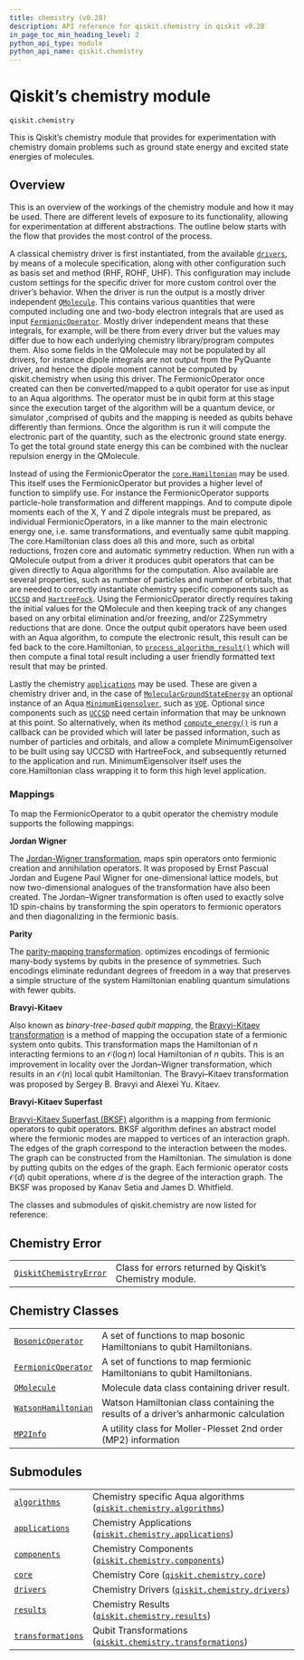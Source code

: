 ```yaml
---
title: chemistry (v0.28)
description: API reference for qiskit.chemistry in qiskit v0.28
in_page_toc_min_heading_level: 2
python_api_type: module
python_api_name: qiskit.chemistry
---
```


<span id="module-qiskit.chemistry" />

<span id="qiskit-chemistry" />

<span id="qiskit-s-chemistry-module-qiskit-chemistry" />

# Qiskit’s chemistry module

`qiskit.chemistry`

This is Qiskit’s chemistry module that provides for experimentation with chemistry domain problems such as ground state energy and excited state energies of molecules.

## Overview

This is an overview of the workings of the chemistry module and how it may be used. There are different levels of exposure to its functionality, allowing for experimentation at different abstractions. The outline below starts with the flow that provides the most control of the process.

A classical chemistry driver is first instantiated, from the available [`drivers`](qiskit.chemistry.drivers#module-qiskit.chemistry.drivers "qiskit.chemistry.drivers"), by means of a molecule specification, along with other configuration such as basis set and method (RHF, ROHF, UHF). This configuration may include custom settings for the specific driver for more custom control over the driver’s behavior. When the driver is run the output is a mostly driver independent [`QMolecule`](qiskit.chemistry.QMolecule "qiskit.chemistry.QMolecule"). This contains various quantities that were computed including one and two-body electron integrals that are used as input [`FermionicOperator`](qiskit.chemistry.FermionicOperator "qiskit.chemistry.FermionicOperator"). Mostly driver independent means that these integrals, for example, will be there from every driver but the values may differ due to how each underlying chemistry library/program computes them. Also some fields in the QMolecule may not be populated by all drivers, for instance dipole integrals are not output from the PyQuante driver, and hence the dipole moment cannot be computed by qiskit.chemistry when using this driver. The FermionicOperator once created can then be converted/mapped to a qubit operator for use as input to an Aqua algorithms. The operator must be in qubit form at this stage since the execution target of the algorithm will be a quantum device, or simulator ,comprised of qubits and the mapping is needed as qubits behave differently than fermions. Once the algorithm is run it will compute the electronic part of the quantity, such as the electronic ground state energy. To get the total ground state energy this can be combined with the nuclear repulsion energy in the QMolecule.

Instead of using the FermionicOperator the [`core.Hamiltonian`](qiskit.chemistry.core.Hamiltonian "qiskit.chemistry.core.Hamiltonian") may be used. This itself uses the FermionicOperator but provides a higher level of function to simplify use. For instance the FermionicOperator supports particle-hole transformation and different mappings. And to compute dipole moments each of the X, Y and Z dipole integrals must be prepared, as individual FermionicOperators, in a like manner to the main electronic energy one, i.e. same transformations, and eventually same qubit mapping. The core.Hamiltonian class does all this and more, such as orbital reductions, frozen core and automatic symmetry reduction. When run with a QMolecule output from a driver it produces qubit operators that can be given directly to Aqua algorithms for the computation. Also available are several properties, such as number of particles and number of orbitals, that are needed to correctly instantiate chemistry specific components such as [`UCCSD`](qiskit.chemistry.components.variational_forms.UCCSD "qiskit.chemistry.components.variational_forms.UCCSD") and [`HartreeFock`](qiskit.chemistry.components.initial_states.HartreeFock "qiskit.chemistry.components.initial_states.HartreeFock"). Using the FermionicOperator directly requires taking the initial values for the QMolecule and then keeping track of any changes based on any orbital elimination and/or freezing, and/or Z2Symmetry reductions that are done. Once the output qubit operators have been used with an Aqua algorithm, to compute the electronic result, this result can be fed back to the core.Hamiltonian, to [`process_algorithm_result()`](qiskit.chemistry.core.Hamiltonian#process_algorithm_result "qiskit.chemistry.core.Hamiltonian.process_algorithm_result") which will then compute a final total result including a user friendly formatted text result that may be printed.

Lastly the chemistry [`applications`](qiskit.chemistry.applications#module-qiskit.chemistry.applications "qiskit.chemistry.applications") may be used. These are given a chemistry driver and, in the case of [`MolecularGroundStateEnergy`](qiskit.chemistry.applications.MolecularGroundStateEnergy "qiskit.chemistry.applications.MolecularGroundStateEnergy") an optional instance of an Aqua [`MinimumEigensolver`](qiskit.aqua.algorithms.MinimumEigensolver "qiskit.aqua.algorithms.MinimumEigensolver"), such as [`VQE`](qiskit.aqua.algorithms.VQE "qiskit.aqua.algorithms.VQE"). Optional since components such as [`UCCSD`](qiskit.chemistry.components.variational_forms.UCCSD "qiskit.chemistry.components.variational_forms.UCCSD") need certain information that may be unknown at this point. So alternatively, when its method [`compute_energy()`](qiskit.chemistry.applications.MolecularGroundStateEnergy#compute_energy "qiskit.chemistry.applications.MolecularGroundStateEnergy.compute_energy") is run a callback can be provided which will later be passed information, such as number of particles and orbitals, and allow a complete MinimumEigensolver to be built using say UCCSD with HartreeFock, and subsequently returned to the application and run. MinimumEigensolver itself uses the core.Hamiltonian class wrapping it to form this high level application.

### Mappings

To map the FermionicOperator to a qubit operator the chemistry module supports the following mappings:

**Jordan Wigner**

The [Jordan-Wigner transformation](https://rd.springer.com/article/10.1007%2FBF01331938), maps spin operators onto fermionic creation and annihilation operators. It was proposed by Ernst Pascual Jordan and Eugene Paul Wigner for one-dimensional lattice models, but now two-dimensional analogues of the transformation have also been created. The Jordan–Wigner transformation is often used to exactly solve 1D spin-chains by transforming the spin operators to fermionic operators and then diagonalizing in the fermionic basis.

**Parity**

The [parity-mapping transformation](https://arxiv.org/abs/1701.08213). optimizes encodings of fermionic many-body systems by qubits in the presence of symmetries. Such encodings eliminate redundant degrees of freedom in a way that preserves a simple structure of the system Hamiltonian enabling quantum simulations with fewer qubits.

**Bravyi-Kitaev**

Also known as *binary-tree-based qubit mapping*, the [Bravyi-Kitaev transformation](https://www.sciencedirect.com/science/article/pii/S0003491602962548) is a method of mapping the occupation state of a fermionic system onto qubits. This transformation maps the Hamiltonian of $n$ interacting fermions to an $\mathcal{O}(\log n)$ local Hamiltonian of $n$ qubits. This is an improvement in locality over the Jordan–Wigner transformation, which results in an $\mathcal{O}(n)$ local qubit Hamiltonian. The Bravyi–Kitaev transformation was proposed by Sergey B. Bravyi and Alexei Yu. Kitaev.

**Bravyi-Kitaev Superfast**

[Bravyi-Kitaev Superfast (BKSF)](https://aip.scitation.org/doi/10.1063/1.5019371) algorithm is a mapping from fermionic operators to qubit operators. BKSF algorithm defines an abstract model where the fermionic modes are mapped to vertices of an interaction graph. The edges of the graph correspond to the interaction between the modes. The graph can be constructed from the Hamiltonian. The simulation is done by putting qubits on the edges of the graph. Each fermionic operator costs $\mathcal{O}(d)$ qubit operations, where $d$ is the degree of the interaction graph. The BKSF was proposed by Kanav Setia and James D. Whitfield.

The classes and submodules of qiskit.chemistry are now listed for reference:

## Chemistry Error

|                                                                                                         |                                                         |
| ------------------------------------------------------------------------------------------------------- | ------------------------------------------------------- |
| [`QiskitChemistryError`](qiskit.chemistry.QiskitChemistryError "qiskit.chemistry.QiskitChemistryError") | Class for errors returned by Qiskit’s Chemistry module. |

## Chemistry Classes

|                                                                                                |                                                                                      |
| ---------------------------------------------------------------------------------------------- | ------------------------------------------------------------------------------------ |
| [`BosonicOperator`](qiskit.chemistry.BosonicOperator "qiskit.chemistry.BosonicOperator")       | A set of functions to map bosonic Hamiltonians to qubit Hamiltonians.                |
| [`FermionicOperator`](qiskit.chemistry.FermionicOperator "qiskit.chemistry.FermionicOperator") | A set of functions to map fermionic Hamiltonians to qubit Hamiltonians.              |
| [`QMolecule`](qiskit.chemistry.QMolecule "qiskit.chemistry.QMolecule")                         | Molecule data class containing driver result.                                        |
| [`WatsonHamiltonian`](qiskit.chemistry.WatsonHamiltonian "qiskit.chemistry.WatsonHamiltonian") | Watson Hamiltonian class containing the results of a driver’s anharmonic calculation |
| [`MP2Info`](qiskit.chemistry.MP2Info "qiskit.chemistry.MP2Info")                               | A utility class for Moller-Plesset 2nd order (MP2) information                       |

## Submodules

|                                                                                                                                  |                                                                                                                                                                           |
| -------------------------------------------------------------------------------------------------------------------------------- | ------------------------------------------------------------------------------------------------------------------------------------------------------------------------- |
| [`algorithms`](qiskit.chemistry.algorithms#module-qiskit.chemistry.algorithms "qiskit.chemistry.algorithms")                     | Chemistry specific Aqua algorithms ([`qiskit.chemistry.algorithms`](qiskit.chemistry.algorithms#module-qiskit.chemistry.algorithms "qiskit.chemistry.algorithms"))        |
| [`applications`](qiskit.chemistry.applications#module-qiskit.chemistry.applications "qiskit.chemistry.applications")             | Chemistry Applications ([`qiskit.chemistry.applications`](qiskit.chemistry.applications#module-qiskit.chemistry.applications "qiskit.chemistry.applications"))            |
| [`components`](qiskit.chemistry.components#module-qiskit.chemistry.components "qiskit.chemistry.components")                     | Chemistry Components ([`qiskit.chemistry.components`](qiskit.chemistry.components#module-qiskit.chemistry.components "qiskit.chemistry.components"))                      |
| [`core`](qiskit.chemistry.core#module-qiskit.chemistry.core "qiskit.chemistry.core")                                             | Chemistry Core ([`qiskit.chemistry.core`](qiskit.chemistry.core#module-qiskit.chemistry.core "qiskit.chemistry.core"))                                                    |
| [`drivers`](qiskit.chemistry.drivers#module-qiskit.chemistry.drivers "qiskit.chemistry.drivers")                                 | Chemistry Drivers ([`qiskit.chemistry.drivers`](qiskit.chemistry.drivers#module-qiskit.chemistry.drivers "qiskit.chemistry.drivers"))                                     |
| [`results`](qiskit.chemistry.results#module-qiskit.chemistry.results "qiskit.chemistry.results")                                 | Chemistry Results ([`qiskit.chemistry.results`](qiskit.chemistry.results#module-qiskit.chemistry.results "qiskit.chemistry.results"))                                     |
| [`transformations`](qiskit.chemistry.transformations#module-qiskit.chemistry.transformations "qiskit.chemistry.transformations") | Qubit Transformations ([`qiskit.chemistry.transformations`](qiskit.chemistry.transformations#module-qiskit.chemistry.transformations "qiskit.chemistry.transformations")) |

